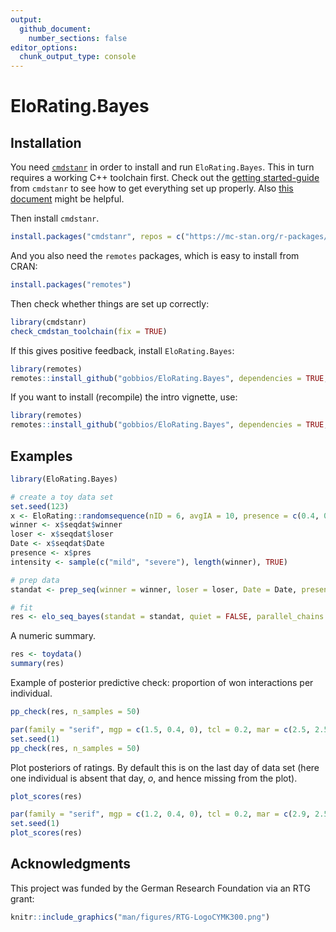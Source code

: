 ```yaml
---
output: 
  github_document:
    number_sections: false
editor_options: 
  chunk_output_type: console
---
```


<!-- README.md is generated from README.Rmd. Please edit README.Rmd and run devtools::build_readme() -->
# EloRating.Bayes

## Installation

You need [`cmdstanr`](https://mc-stan.org/cmdstanr/) in order to install and run `EloRating.Bayes`. 
This in turn requires a working C++ toolchain first. 
Check out the [getting started-guide](https://mc-stan.org/cmdstanr/articles/cmdstanr.html) from `cmdstanr` to see how to get everything set up properly. 
Also [this document](https://mc-stan.org/docs/cmdstan-guide/cmdstan-installation.html#cpp-toolchain) might be helpful.

Then install `cmdstanr`.

```r
install.packages("cmdstanr", repos = c("https://mc-stan.org/r-packages/", getOption("repos")))
```

And you also need the `remotes` packages, which is easy to install from CRAN:

```r
install.packages("remotes")
```


Then check whether things are set up correctly:

```r
library(cmdstanr)
check_cmdstan_toolchain(fix = TRUE)
```

If this gives positive feedback, install `EloRating.Bayes`:

```r
library(remotes)
remotes::install_github("gobbios/EloRating.Bayes", dependencies = TRUE, build_vignettes = FALSE)
```


If you want to install (recompile) the intro vignette, use:

```r
library(remotes)
remotes::install_github("gobbios/EloRating.Bayes", dependencies = TRUE, build_vignettes = TRUE)
```


## Examples

```r
library(EloRating.Bayes)
```


```r
# create a toy data set
set.seed(123)
x <- EloRating::randomsequence(nID = 6, avgIA = 10, presence = c(0.4, 0.4))
winner <- x$seqdat$winner
loser <- x$seqdat$loser
Date <- x$seqdat$Date
presence <- x$pres
intensity <- sample(c("mild", "severe"), length(winner), TRUE)

# prep data
standat <- prep_seq(winner = winner, loser = loser, Date = Date, presence = presence, intensity = intensity)

# fit 
res <- elo_seq_bayes(standat = standat, quiet = FALSE, parallel_chains = 4, seed = 1)
```

A numeric summary.

```r
res <- toydata()
summary(res)
```

Example of posterior predictive check: proportion of won interactions per individual.

```r
pp_check(res, n_samples = 50)
```

```r
par(family = "serif", mgp = c(1.5, 0.4, 0), tcl = 0.2, mar = c(2.5, 2.5, 1.5, 0.5))
set.seed(1)
pp_check(res, n_samples = 50)
```

Plot posteriors of ratings. By default this is on the last day of data set (here one individual is absent that day, *o*, and hence missing from the plot).

```r
plot_scores(res)
```

```r
par(family = "serif", mgp = c(1.2, 0.4, 0), tcl = 0.2, mar = c(2.9, 2.5, 1.5, 0.5))
set.seed(1)
plot_scores(res)
```


## Acknowledgments

This project was funded by the German Research Foundation via an RTG grant:

```r
knitr::include_graphics("man/figures/RTG-LogoCYMK300.png")
```
